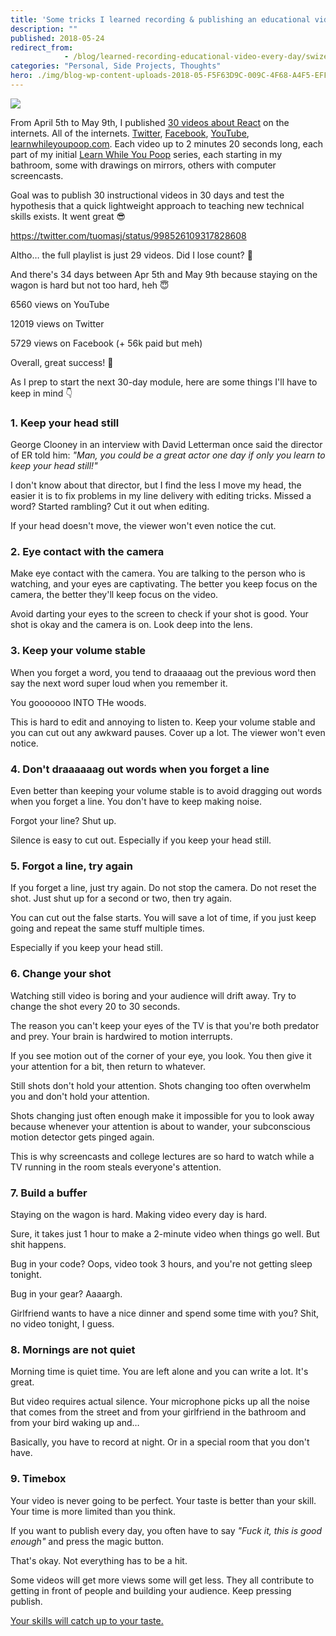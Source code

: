 ```yaml
---
title: 'Some tricks I learned recording & publishing an educational video every day for 30 days'
description: ""
published: 2018-05-24
redirect_from: 
            - /blog/learned-recording-educational-video-every-day/swizec/8405
categories: "Personal, Side Projects, Thoughts"
hero: ./img/blog-wp-content-uploads-2018-05-F5F63D9C-009C-4F68-A4F5-EFF20A28E0E9.png
---
```


![](./img/blog-wp-content-uploads-2018-05-F5F63D9C-009C-4F68-A4F5-EFF20A28E0E9.png)

From April 5th to May 9th, I published [30 videos about React](https://www.youtube.com/playlist?list=PLF8WgaD4xmjWuh7FTYTealxehOuNor_2S) on the internets. All of the internets. [Twitter](https://twitter.com/Swizec/status/981932124231024640), [Facebook](https://www.facebook.com/swizecpage/), [YouTube](https://www.youtube.com/playlist?list=PLF8WgaD4xmjWuh7FTYTealxehOuNor_2S), [learnwhileyoupoop.com](https://learnwhileyoupoop.com/). Each video up to 2 minutes 20 seconds long, each part of my initial [Learn While You Poop](https://learnwhileyoupoop.com) series, each starting in my bathroom, some with drawings on mirrors, others with computer screencasts.

Goal was to publish 30 instructional videos in 30 days and test the hypothesis that a quick lightweight approach to teaching new technical skills exists. It went great 😎

<https://twitter.com/tuomasj/status/998526109317828608>

Altho… the full playlist is just 29 videos. Did I lose count? 🤔

And there's 34 days between Apr 5th and May 9th because staying on the wagon is hard but not too hard, heh 😇

6560 views on YouTube

12019 views on Twitter

5729 views on Facebook (+ 56k paid but meh)

Overall, great success! 💪

As I prep to start the next 30-day module, here are some things I'll have to keep in mind 👇

### 1. Keep your head still

George Clooney in an interview with David Letterman once said the director of ER told him: _"Man, you could be a great actor one day if only you learn to keep your head still!"_

I don't know about that director, but I find the less I move my head, the easier it is to fix problems in my line delivery with editing tricks. Missed a word? Started rambling? Cut it out when editing.

If your head doesn't move, the viewer won't even notice the cut.

### 2. Eye contact with the camera

Make eye contact with the camera. You are talking to the person who is watching, and your eyes are captivating. The better you keep focus on the camera, the better they'll keep focus on the video.

Avoid darting your eyes to the screen to check if your shot is good. Your shot is okay and the camera is on. Look deep into the lens.

### 3. Keep your volume stable

When you forget a word, you tend to draaaaag out the previous word then say the next word super loud when you remember it.

You gooooooo INTO THe woods.

This is hard to edit and annoying to listen to. Keep your volume stable and you can cut out any awkward pauses. Cover up a lot. The viewer won't even notice.

### 4. Don't draaaaaag out words when you forget a line

Even better than keeping your volume stable is to avoid dragging out words when you forget a line. You don't have to keep making noise.

Forgot your line? Shut up.

Silence is easy to cut out. Especially if you keep your head still.

### 5. Forgot a line, try again

If you forget a line, just try again. Do not stop the camera. Do not reset the shot. Just shut up for a second or two, then try again.

You can cut out the false starts. You will save a lot of time, if you just keep going and repeat the same stuff multiple times.

Especially if you keep your head still.

### 6. Change your shot

Watching still video is boring and your audience will drift away. Try to change the shot every 20 to 30 seconds.

The reason you can't keep your eyes of the TV is that you're both predator and prey. Your brain is hardwired to motion interrupts.

If you see motion out of the corner of your eye, you look. You then give it your attention for a bit, then return to whatever.

Still shots don't hold your attention. Shots changing too often overwhelm you and don't hold your attention.

Shots changing just often enough make it impossible for you to look away because whenever your attention is about to wander, your subconscious motion detector gets pinged again.

This is why screencasts and college lectures are so hard to watch while a TV running in the room steals everyone's attention.

### 7. Build a buffer

Staying on the wagon is hard. Making video every day is hard.

Sure, it takes just 1 hour to make a 2-minute video when things go well. But shit happens.

Bug in your code? Oops, video took 3 hours, and you're not getting sleep tonight.

Bug in your gear? Aaaargh.

Girlfriend wants to have a nice dinner and spend some time with you? Shit, no video tonight, I guess.

### 8. Mornings are not quiet

Morning time is quiet time. You are left alone and you can write a lot. It's great.

But video requires actual silence. Your microphone picks up all the noise that comes from the street and from your girlfriend in the bathroom and from your bird waking up and…

Basically, you have to record at night. Or in a special room that you don't have.

### 9. Timebox

Your video is never going to be perfect. Your taste is better than your skill. Your time is more limited than you think.

If you want to publish every day, you often have to say _"Fuck it, this is good enough"_ and press the magic button.

That's okay. Not everything has to be a hit.

Some videos will get more views some will get less. They all contribute to getting in front of people and building your audience. Keep pressing publish.

[Your skills will catch up to your taste.](https://zenpencils.com/comic/90-ira-glass-advice-for-beginners/)
